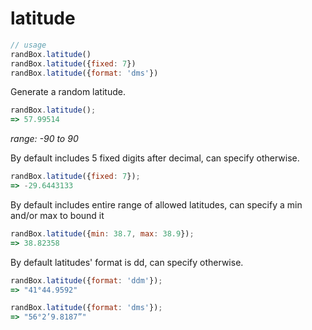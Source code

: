 # latitude

```js
// usage
randBox.latitude()
randBox.latitude({fixed: 7})
randBox.latitude({format: 'dms'})
```

Generate a random latitude.

```js
randBox.latitude();
=> 57.99514
```

_range: -90 to 90_

By default includes 5 fixed digits after decimal, can specify otherwise.

```js
randBox.latitude({fixed: 7});
=> -29.6443133
```

By default includes entire range of allowed latitudes, can specify a min and/or max to bound it

```js
randBox.latitude({min: 38.7, max: 38.9});
=> 38.82358
```

By default latitudes' format is dd, can specify otherwise.

```js
randBox.latitude({format: 'ddm'});
=> "41°44.9592"
```

```js
randBox.latitude({format: 'dms'});
=> "56°2’9.8187”"
```
